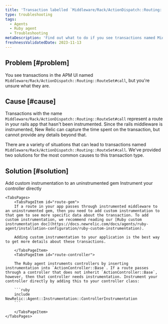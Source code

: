 ```yaml
---
title: 'Transaction labelled `Middleware/Rack/ActionDispatch::Routing::RouteSet#call`'
type: troubleshooting
tags:
  - Agents
  - Ruby agent
  - Troubleshooting
metaDescription: 'Find out what to do if you see transactions named Middleware/Rack/ActionDispatch::Routing::RouteSet#call in your APM UI.'
freshnessValidatedDate: 2023-11-13
---
```


## Problem [#problem]

You see transactions in the APM UI named `Middleware/Rack/ActionDispatch::Routing::RouteSet#call`, but you're unsure what they are.

## Cause [#cause]

Transactions with the name `Middleware/Rack/ActionDispatch::Routing::RouteSet#call` represent a route in your rails app that hasn't been instrumented. Since the rails middleware is instrumented, New Relic can capture the time spent on the transaction, but cannot provide any details beyond that. 

There are a variety of situations that can lead to transactions named `Middleware/Rack/ActionDispatch::Routing::RouteSet#call`. We've provided two solutions for the most common causes to this transaction type. 

## Solution [#solution]

<Tabs>
	<TabsBar>
        <TabsBarItem id="route-gem">
            Add custom instrumentation to an uninstrumented gem
        </TabsBarItem>
        <TabsBarItem id="route-controller">
            Instrument your controller directly
        </TabsBarItem>
  </TabsBar>

    <TabsPages>
        <TabsPageItem id="route-gem">
        If a route in your app passes through instrumented middleware to an uninstrumented gem, then you need to add custom instrumentation to that gem to see more specific data about the transaction. To add custom instrumentation, we recommend reading our [Ruby custom instrumentation doc](https://docs.newrelic.com/docs/agents/ruby-agent/installation-configuration/ruby-custom-instrumentation).

        Adding custom instrumentation to your application is the best way to get more details about these transactions.

        </TabsPageItem>
        <TabsPageItem id="route-controller">

        The Ruby agent instruments controllers by inserting instrumentation into `ActionController::Base`. If a route passes through a controller that does not inherit `ActionController::Base`, however, then that controller needs instrumentation. Instrument your controller directly by adding this to your controller class: 

        ```ruby
        include NewRelic::Agent::Instrumentation::ControllerInstrumentation
        ```

        </TabsPageItem>
    </TabsPages>
</Tabs>